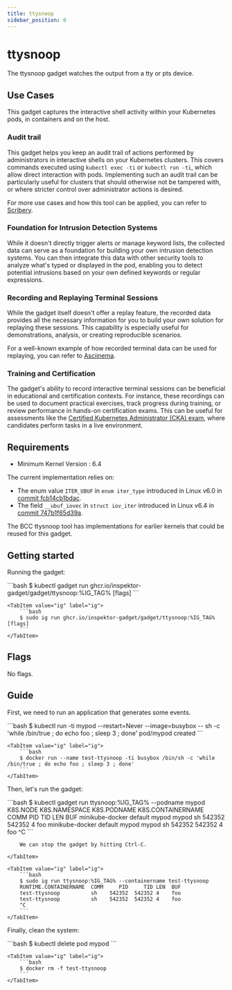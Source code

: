 ```yaml
---
title: ttysnoop
sidebar_position: 0
---
```



# ttysnoop

The ttysnoop gadget watches the output from a tty or pts device.

## Use Cases

This gadget captures the interactive shell activity within your Kubernetes
pods, in containers and on the host.

### Audit trail

This gadget helps you keep an audit trail of actions performed by
administrators in interactive shells on your Kubernetes clusters. This covers
commands executed using `kubectl exec -ti` or `kubectl run -ti`, which allow
direct interaction with pods. Implementing such an audit trail can be
particularly useful for clusters that should otherwise not be tampered with,
or where stricter control over administrator actions is desired.

For more use cases and how this tool can be applied, you can refer to
[Scribery](https://scribery.github.io/).

### Foundation for Intrusion Detection Systems

While it doesn't directly trigger alerts or manage keyword lists, the
collected data can serve as a foundation for building your own intrusion
detection systems. You can then integrate this data with other security tools
to analyze what's typed or displayed in the pod, enabling you to detect
potential intrusions based on your own defined keywords or regular expressions.

### Recording and Replaying Terminal Sessions

While the gadget itself doesn't offer a replay feature, the recorded data
provides all the necessary information for you to build your own solution for
replaying these sessions. This capability is especially useful for
demonstrations, analysis, or creating reproducible scenarios.

For a well-known example of how recorded terminal data can be used for
replaying, you can refer to [Asciinema](https://asciinema.org/).

### Training and Certification

The gadget's ability to record interactive terminal sessions can be beneficial
in educational and certification contexts. For instance, these recordings can
be used to document practical exercises, track progress during training, or
review performance in hands-on certification exams. This can be useful for
assessments like the [Certified Kubernetes Administrator (CKA)
exam](https://training.linuxfoundation.org/certification/certified-kubernetes-administrator-cka/),
where candidates perform tasks in a live environment.

## Requirements

- Minimum Kernel Version : 6.4

The current implementation relies on:
* The enum value `ITER_UBUF` in `enum iter_type` introduced in Linux v6.0 in [commit fcb14cb1bdac](https://github.com/torvalds/linux/commit/fcb14cb1bdacec5b4374fe161e83fb8208164a85).
* The field `__ubuf_iovec` in `struct iov_iter` introduced in Linux v6.4 in [commit 747b1f65d39a](https://github.com/torvalds/linux/commit/747b1f65d39ae729b7914075899b0c82d7f667db).

The BCC ttysnoop tool has implementations for earlier kernels that could be reused for this gadget.

## Getting started

Running the gadget:

<Tabs groupId="env">
    <TabItem value="kubectl-gadget" label="kubectl gadget">
        ```bash
        $ kubectl gadget run ghcr.io/inspektor-gadget/gadget/ttysnoop:%IG_TAG% [flags]
        ```
    </TabItem>

    <TabItem value="ig" label="ig">
        ```bash
        $ sudo ig run ghcr.io/inspektor-gadget/gadget/ttysnoop:%IG_TAG% [flags]
        ```
    </TabItem>
</Tabs>

## Flags

No flags.

## Guide

First, we need to run an application that generates some events.

<Tabs groupId="env">
    <TabItem value="kubectl-gadget" label="kubectl gadget">
        ```bash
        $ kubectl run -ti mypod --restart=Never --image=busybox -- sh -c 'while /bin/true ; do echo foo ; sleep 3 ; done'
        pod/mypod created
        ```
    </TabItem>

    <TabItem value="ig" label="ig">
        ```bash
        $ docker run --name test-ttysnoop -ti busybox /bin/sh -c 'while /bin/true ; do echo foo ; sleep 3 ; done'
        ```
    </TabItem>
</Tabs>

Then, let's run the gadget:

<Tabs groupId="env">
    <TabItem value="kubectl-gadget" label="kubectl gadget">
        ```bash
        $ kubectl gadget run ttysnoop:%IG_TAG% --podname mypod
        K8S.NODE          K8S.NAMESPACE  K8S.PODNAME  K8S.CONTAINERNAME  COMM     PID     TID LEN  BUF
        minikube-docker   default        mypod        mypod              sh    542352  542352 4    foo
        minikube-docker   default        mypod        mypod              sh    542352  542352 4    foo
        ^C
        ```

        We can stop the gadget by hitting Ctrl-C.

    </TabItem>

    <TabItem value="ig" label="ig">
        ```bash
        $ sudo ig run ttysnoop:%IG_TAG% --containername test-ttysnoop
        RUNTIME.CONTAINERNAME  COMM     PID     TID LEN  BUF
        test-ttysnoop          sh    542352  542352 4    foo
        test-ttysnoop          sh    542352  542352 4    foo
        ^C
        ```
    </TabItem>
</Tabs>

Finally, clean the system:

<Tabs groupId="env">
    <TabItem value="kubectl-gadget" label="kubectl gadget">
        ```bash
        $ kubectl delete pod mypod
        ```
    </TabItem>

    <TabItem value="ig" label="ig">
        ```bash
        $ docker rm -f test-ttysnoop
        ```
    </TabItem>
</Tabs>
